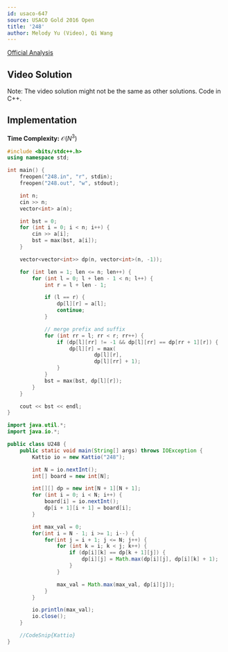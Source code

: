 ```yaml
---
id: usaco-647
source: USACO Gold 2016 Open
title: '248'
author: Melody Yu (Video), Qi Wang
---
```


[Official Analysis](http://www.usaco.org/current/data/sol_248_gold_open16.html)

## Video Solution

Note: The video solution might not be the same as other solutions. Code in C++.
<Youtube id="OdHxOYICx-o" />


## Implementation

**Time Complexity:** $\mathcal{O}(N^3)$

<LanguageSection>
<CPPSection>
	
```cpp
#include <bits/stdc++.h>
using namespace std;

int main() {
	freopen("248.in", "r", stdin);
	freopen("248.out", "w", stdout);

	int n;
	cin >> n;
	vector<int> a(n);

	int bst = 0;
	for (int i = 0; i < n; i++) {
		cin >> a[i];
		bst = max(bst, a[i]);
	}

	vector<vector<int>> dp(n, vector<int>(n, -1));

	for (int len = 1; len <= n; len++) {
		for (int l = 0; l + len - 1 < n; l++) {
			int r = l + len - 1;

			if (l == r) {
				dp[l][r] = a[l];
				continue;
			}

			// merge prefix and suffix
			for (int rr = l; rr < r; rr++) {
				if (dp[l][rr] != -1 && dp[l][rr] == dp[rr + 1][r]) {
					dp[l][r] = max(
							dp[l][r],
							dp[l][rr] + 1);
				}
			}
			bst = max(bst, dp[l][r]);
		}
	}

	cout << bst << endl;
}
```
</CPPSection>
<JavaSection>

```java
import java.util.*;
import java.io.*;

public class U248 {
	public static void main(String[] args) throws IOException {
		Kattio io = new Kattio("248");

		int N = io.nextInt();
		int[] board = new int[N];

		int[][] dp = new int[N + 1][N + 1];
		for (int i = 0; i < N; i++) {
			board[i] = io.nextInt();
			dp[i + 1][i + 1] = board[i];
		}

		int max_val = 0;
		for(int i = N - 1; i >= 1; i--) {
			for(int j = i + 1; j <= N; j++) {
				for (int k = i; k < j; k++) {
					if (dp[i][k] == dp[k + 1][j]) {
						dp[i][j] = Math.max(dp[i][j], dp[i][k] + 1);
					}
				}

				max_val = Math.max(max_val, dp[i][j]);
			}
		}

		io.println(max_val);
		io.close();
	}

	//CodeSnip{Kattio}
}
```

</JavaSection>
</LanguageSection>
